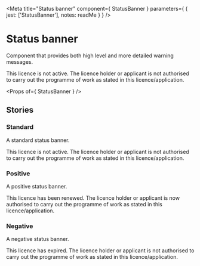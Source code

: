 
<Meta
  title="Status banner"
  component={ StatusBanner }
  parameters={ {
    jest: ['StatusBanner'],
    notes: readMe
  } }
/>

# Status banner

Component that provides both high level and more detailed warning messages.

<Preview withToolbar>
  <Story name="StatusBanner">
    <StatusBanner status="Draft">
      This licence is not active. The licence holder or applicant is not authorised to carry out the programme of work as stated in this licence/application.
    </StatusBanner>
  </Story>
</Preview>

<Props of={ StatusBanner } />


## Stories
### Standard

A standard status banner.

<Preview>
  <Story name="Standard">
    <StatusBanner status="Draft">
      This licence is not active. The licence holder or applicant is not authorised to carry out the programme of work as stated in this licence/application.
    </StatusBanner>
  </Story>
</Preview>

### Positive

A positive status banner.

<Preview>
  <Story name="Positive">
    <StatusBanner status="Renewed" classModifiers="positive">
      This licence has been renewed. The licence holder or applicant is now authorised to carry out the programme of work as stated in this licence/application.
    </StatusBanner>
  </Story>
</Preview>

### Negative

A negative status banner.

<Preview>
  <Story name="Negative">
    <StatusBanner status="Expired" classModifiers="negative">
      This licence has expired. The licence holder or applicant is not authorised to carry out the programme of work as stated in this licence/application.
    </StatusBanner>
  </Story>
</Preview>
